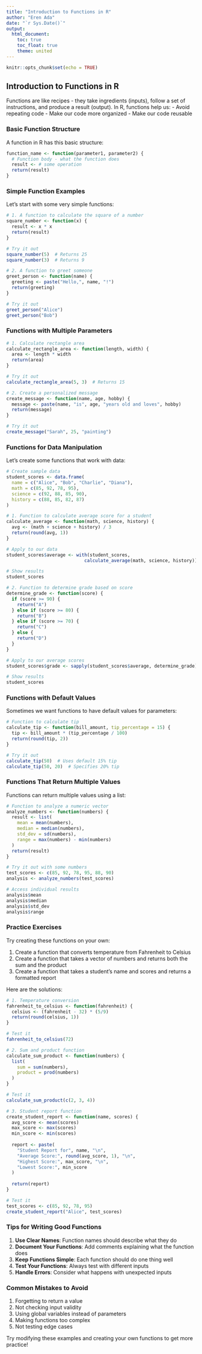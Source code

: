 ```yaml
---
title: "Introduction to Functions in R"
author: "Eren Ada"
date: "`r Sys.Date()`"
output: 
  html_document:
    toc: true
    toc_float: true
    theme: united
---
```


```r
knitr::opts_chunk$set(echo = TRUE)
```

## Introduction to Functions in R

Functions are like recipes - they take ingredients (inputs), follow a set of instructions, and produce a result (output). In R, functions help us:
- Avoid repeating code
- Make our code more organized
- Make our code reusable

### Basic Function Structure

A function in R has this basic structure:
```r
function_name <- function(parameter1, parameter2) {
  # Function body - what the function does
  result <- # some operation
  return(result)
}
```

### Simple Function Examples

Let's start with some very simple functions:

```r
# 1. A function to calculate the square of a number
square_number <- function(x) {
  result <- x * x
  return(result)
}

# Try it out
square_number(5)  # Returns 25
square_number(3)  # Returns 9

# 2. A function to greet someone
greet_person <- function(name) {
  greeting <- paste("Hello,", name, "!")
  return(greeting)
}

# Try it out
greet_person("Alice")
greet_person("Bob")
```

### Functions with Multiple Parameters

```r
# 1. Calculate rectangle area
calculate_rectangle_area <- function(length, width) {
  area <- length * width
  return(area)
}

# Try it out
calculate_rectangle_area(5, 3)  # Returns 15

# 2. Create a personalized message
create_message <- function(name, age, hobby) {
  message <- paste(name, "is", age, "years old and loves", hobby)
  return(message)
}

# Try it out
create_message("Sarah", 25, "painting")
```

### Functions for Data Manipulation

Let's create some functions that work with data:

```r
# Create sample data
student_scores <- data.frame(
  name = c("Alice", "Bob", "Charlie", "Diana"),
  math = c(85, 92, 78, 95),
  science = c(92, 88, 85, 90),
  history = c(88, 85, 82, 87)
)

# 1. Function to calculate average score for a student
calculate_average <- function(math, science, history) {
  avg <- (math + science + history) / 3
  return(round(avg, 1))
}

# Apply to our data
student_scores$average <- with(student_scores, 
                             calculate_average(math, science, history))

# Show results
student_scores

# 2. Function to determine grade based on score
determine_grade <- function(score) {
  if (score >= 90) {
    return("A")
  } else if (score >= 80) {
    return("B")
  } else if (score >= 70) {
    return("C")
  } else {
    return("D")
  }
}

# Apply to our average scores
student_scores$grade <- sapply(student_scores$average, determine_grade)

# Show results
student_scores
```

### Functions with Default Values

Sometimes we want functions to have default values for parameters:

```r
# Function to calculate tip
calculate_tip <- function(bill_amount, tip_percentage = 15) {
  tip <- bill_amount * (tip_percentage / 100)
  return(round(tip, 2))
}

# Try it out
calculate_tip(50)  # Uses default 15% tip
calculate_tip(50, 20)  # Specifies 20% tip
```

### Functions That Return Multiple Values

Functions can return multiple values using a list:

```r
# Function to analyze a numeric vector
analyze_numbers <- function(numbers) {
  result <- list(
    mean = mean(numbers),
    median = median(numbers),
    std_dev = sd(numbers),
    range = max(numbers) - min(numbers)
  )
  return(result)
}

# Try it out with some numbers
test_scores <- c(85, 92, 78, 95, 88, 90)
analysis <- analyze_numbers(test_scores)

# Access individual results
analysis$mean
analysis$median
analysis$std_dev
analysis$range
```

### Practice Exercises

Try creating these functions on your own:

1. Create a function that converts temperature from Fahrenheit to Celsius
2. Create a function that takes a vector of numbers and returns both the sum and the product
3. Create a function that takes a student's name and scores and returns a formatted report

Here are the solutions:

```r
# 1. Temperature conversion
fahrenheit_to_celsius <- function(fahrenheit) {
  celsius <- (fahrenheit - 32) * (5/9)
  return(round(celsius, 1))
}

# Test it
fahrenheit_to_celsius(72)

# 2. Sum and product function
calculate_sum_product <- function(numbers) {
  list(
    sum = sum(numbers),
    product = prod(numbers)
  )
}

# Test it
calculate_sum_product(c(2, 3, 4))

# 3. Student report function
create_student_report <- function(name, scores) {
  avg_score <- mean(scores)
  max_score <- max(scores)
  min_score <- min(scores)
  
  report <- paste(
    "Student Report for", name, "\n",
    "Average Score:", round(avg_score, 1), "\n",
    "Highest Score:", max_score, "\n",
    "Lowest Score:", min_score
  )
  
  return(report)
}

# Test it
test_scores <- c(85, 92, 78, 95)
create_student_report("Alice", test_scores)
```

### Tips for Writing Good Functions

1. **Use Clear Names**: Function names should describe what they do
2. **Document Your Functions**: Add comments explaining what the function does
3. **Keep Functions Simple**: Each function should do one thing well
4. **Test Your Functions**: Always test with different inputs
5. **Handle Errors**: Consider what happens with unexpected inputs

### Common Mistakes to Avoid

1. Forgetting to return a value
2. Not checking input validity
3. Using global variables instead of parameters
4. Making functions too complex
5. Not testing edge cases

Try modifying these examples and creating your own functions to get more practice! 